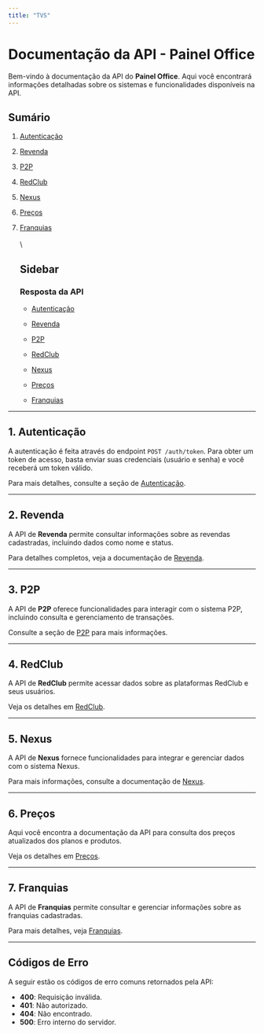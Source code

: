 ```yaml
---
title: "TVS"
---
```


# Documentação da API - Painel Office

Bem-vindo à documentação da API do **Painel Office**. Aqui você encontrará informações detalhadas sobre os sistemas e funcionalidades disponíveis na API.

## Sumário

1. [Autenticação](autenticacao.mdx)
2. [Revenda](revenda.mdx)
3. [P2P](p2p.mdx)
4. [RedClub](redclub.mdx)
5. [Nexus](nexus.mdx)
6. [Preços](precos.mdx)
7. [Franquias](franquias.mdx)\
   \
   \
   ## Sidebar

   ### Resposta da API

   - [Autenticação](#1-autenticacao)

   - [Revenda](#2-revenda)

   - [P2P](#3-p2p)

   - [RedClub](#4-redclub)

   - [Nexus](#5-nexus)

   - [Preços](#6-precos)

   - [Franquias](#7-franquias)

---

## 1. Autenticação

A autenticação é feita através do endpoint `POST /auth/token`. Para obter um token de acesso, basta enviar suas credenciais (usuário e senha) e você receberá um token válido.

Para mais detalhes, consulte a seção de [Autenticação](autenticacao.mdx).

---

## 2. Revenda

A API de **Revenda** permite consultar informações sobre as revendas cadastradas, incluindo dados como nome e status.

Para detalhes completos, veja a documentação de [Revenda](revenda.mdx).

---

## 3. P2P

A API de **P2P** oferece funcionalidades para interagir com o sistema P2P, incluindo consulta e gerenciamento de transações.

Consulte a seção de [P2P](p2p.mdx) para mais informações.

---

## 4. RedClub

A API de **RedClub** permite acessar dados sobre as plataformas RedClub e seus usuários.

Veja os detalhes em [RedClub](redclub.mdx).

---

## 5. Nexus

A API de **Nexus** fornece funcionalidades para integrar e gerenciar dados com o sistema Nexus.

Para mais informações, consulte a documentação de [Nexus](nexus.mdx).

---

## 6. Preços

Aqui você encontra a documentação da API para consulta dos preços atualizados dos planos e produtos.

Veja os detalhes em [Preços](precos.mdx).

---

## 7. Franquias

A API de **Franquias** permite consultar e gerenciar informações sobre as franquias cadastradas.

Para mais detalhes, veja [Franquias](franquias.mdx).

---

## Códigos de Erro

A seguir estão os códigos de erro comuns retornados pela API:

- **400**: Requisição inválida.
- **401**: Não autorizado.
- **404**: Não encontrado.
- **500**: Erro interno do servidor.